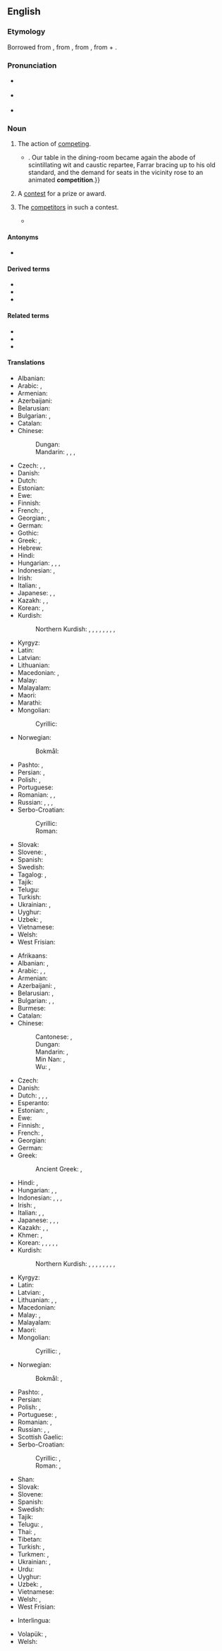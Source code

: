 {{also|compétition}}
==English==
{{wikipedia}}

===Etymology===
Borrowed from {{bor|en|fr|compétition}}, from {{der|en|LL.|competitio|competītiō, competītiōnem}}, from {{der|en|la|competō}}, from {{m|la|con-}} + {{m|la|petō}}.

===Pronunciation===
* {{a|RP}} {{IPA|en|/ˌkɒmpəˈtɪʃən/}}
* {{a|GenAm}} {{IPA|en|/ˌkɑːmpəˈtɪʃən/}}
* {{audio|en|en-us-competition.ogg|Audio (US)}}

===Noun===
{{en-noun|~}}

# {{lb|en|uncountable}} The action of [[compete|competing]].
#: {{ux|en|The '''competition''' for this job is strong.}}
#* {{RQ:Churchill Celebrity|chapter=8|passage=The humor of my proposition appealed more strongly to Miss Trevor than I had looked for, and from that time forward she became her old self again;{{...}}. Our table in the dining-room became again the abode of scintillating wit and caustic repartee, Farrar bracing up to his old standard, and the demand for seats in the vicinity rose to an animated '''competition'''.}}
# {{lb|en|countable}} A [[contest]] for a prize or award.
#: {{ux|en|The newspaper is featuring a '''competition''' to win a car.}}
# {{lb|en|uncountable|collectively}} The [[competitor]]s in such a contest.
#: {{ux|en|The new stain remover was ten times more effective than the '''competition'''.}}
#* {{quote-book|en|date=6 February 2013|editors=Michio Muramatsu; Frieder Naschold|author=Hideo Otake|chapter=Revising the Interpretation of the Japanese Economy|title=State and Administration in Japan and Germany: A Comparative Perspective on Continuity and Change|page=319|url=https://books.google.co.nz/books?id=lc4fAAAAQBAJ|passage=Japanese retail stores have strove to, and have succeeded in, fulfilling these severe demands, and in doing so, have constantly had to innovate both technologically and institutionally in order to keep up with the '''competition'''.}}

====Antonyms====
* {{sense|action of competing}} {{l|en|cooperation}}

====Derived terms====
* {{l|en|competitional}}
* {{l|en|competitioner}}
* {{l|en|economic competition}}

====Related terms====
* {{l|en|competitive}}
* {{l|en|compete}}
* {{l|en|competent}}

====Translations====
{{trans-top|action of competing}}
* Albanian: {{t+|sq|konkurrencë|f}}
* Arabic: {{t|ar|مُنَافَسَة|f}}, {{t|ar|مُبَارَاة|f}}
* Armenian: {{t+|hy|մրցակցություն}}
* Azerbaijani: {{t+|az|rəqabət}}
* Belarusian: {{t|be|канкурэ́нцыя|f}}
* Bulgarian: {{t+|bg|съпе́рничество|n}}, {{t+|bg|конкуре́нция|f}}
* Catalan: {{t+|ca|competició|f}}
* Chinese:
*: Dungan: {{t|dng|бисэ}}
*: Mandarin: {{t+|zh|比賽}}, {{t+|zh|比赛|tr=bǐsài}}, {{t+|zh|競爭}}, {{t+|zh|竞争|tr=jìngzhēng}}
* Czech: {{t|cs|soupeření|n}}, {{t|cs|konkurování|n}}, {{t+|cs|konkurence|f}}
* Danish: {{t+|da|konkurrence|c}}
* Dutch: {{t+|nl|concurrentie|f}}
* Estonian: {{t|et|võistlus}}
* Ewe: {{t|ee|ɖikeke}}
* Finnish: {{t+|fi|kilpailu}}
* French: {{t+|fr|compétition|f}}, {{t+|fr|concurrence|f}}
* Georgian: {{t|ka|შეჯიბრება}}, {{t|ka|კონკურენცია}}
* German: {{t+|de|Konkurrenz|f}}
* Gothic: {{t|got|𐌷𐌰𐌹𐍆𐍃𐍄𐍃|f}}
* Greek: {{t+|el|ανταγωνισμός|m}}, {{qualifier|athletics}} {{t+|el|συναγωνισμός|m}}
* Hebrew: {{t+|he|תַּחֲרוּת|f|tr=takharút}}
* Hindi: {{qualifier|rivalry}} {{t+|hi|प्रतिस्पर्धा|f}}
* Hungarian: {{t+|hu|verseny}}, {{t+|hu|versengés}}, {{t+|hu|konkurencia}}, {{t+|hu|rivalizálás}}
* Indonesian: {{t+|id|persaingan}}, {{t+|id|kompetisi}}
* Irish: {{t|ga|iomaidh|f}}
* Italian: {{t+|it|competizione|f}}, {{t+|it|concorrenza|f}}
* Japanese: {{t+|ja|競争|tr=きょうそう, kyōsō}}, {{t|ja|コンペ|tr=konpe}}, {{t|ja|コンペティション|tr=konpetishon}}
* Kazakh: {{t+|kk|жарыс}}, {{t|kk|бәсеке}}, {{t|kk|бәсекелестік}}
* Korean: {{t+|ko|경쟁(競爭)}}, {{t|ko|컴페티션}}
* Kurdish:
*: Northern Kurdish: {{t+|kmr|pêşbazî}}, {{t+|kmr|pêşbirk}}, {{t+|kmr|berêkane}}, {{t+|kmr|misabiqe}}, {{t+|kmr|hevrikî}}, {{t+|kmr|hawirkan}}, {{t+|kmr|riberiz}}, {{t+|kmr|sîbaq}}, {{t+|kmr|reqabet}}
{{trans-mid}}
* Kyrgyz: {{t|ky|конкуренция}}
* Latin: {{t|la|certāmen|n}}
* Latvian: {{t|lv|konkurence|f}}
* Lithuanian: {{t|lt|konkurencija|f}}
* Macedonian: {{t|mk|натпревар|m}}, {{t|mk|конкуренција|f}}
* Malay: {{t|ms|persaingan}}
* Malayalam: {{t+|ml|മത്സരം}}
* Maori: {{t|mi|tātāwhāinga}}
* Marathi: {{t|mr|स्पर्धा|f}}
* Mongolian:
*: Cyrillic: {{t+|mn|өрсөлдөөн}}
* Norwegian:
*: Bokmål: {{t+|nb|konkurranse|m}}
* Pashto: {{t+|ps|سيالي|f|tr=syālí}}, {{t+|ps|رقابت|m|tr=reqābát}}
* Persian: {{t+|fa|رقابت|tr=reqâbat}}, {{t+|fa|منافسه|tr=monâfase}}
* Polish: {{t+|pl|rywalizacja|f}}, {{t+|pl|konkurencja|f}}
* Portuguese: {{t+|pt|competição|f}}
* Romanian: {{t+|ro|competiție}}, {{t+|ro|concurență|f}}, {{t+|ro|concurs|n}}
* Russian: {{t+|ru|соревнова́ние|n}}, {{t+|ru|состяза́ние|n}}, {{t+|ru|конкуре́нция|f}} {{qualifier|eg. business}}, {{t+|ru|сопе́рничество|n}} {{qualifier|rivalry}}
* Serbo-Croatian:
*: Cyrillic: {{t|sh|конкурѐнција|f}}
*: Roman: {{t+|sh|konkurèncija|f}}
* Slovak: {{t|sk|konkurencia|f}}
* Slovene: {{t+|sl|tekmovanje|n}}, {{t|sl|konkurenca|f}}
* Spanish: {{t+|es|competición|f}}
* Swedish: {{t+|sv|konkurrens|c}}
* Tagalog: {{t|tl|tagisan}}, {{t|tl|pakikitagis}}
* Tajik: {{t|tg|рақобат}}
* Telugu: {{t+|te|పోటీ}}
* Turkish: {{t+|tr|rekabet}}
* Ukrainian: {{t+|uk|конкуре́нція|f}}, {{t|uk|змага́ння|n}}
* Uyghur: {{t|ug|رىقابەت}}
* Uzbek: {{t+|uz|raqobat}}, {{t+|uz|konkurensiya}}
* Vietnamese: {{t+|vi|cạnh tranh|alt=sự cạnh tranh}}
* Welsh: {{t+|cy|cystadleuaeth|f}}
* West Frisian: {{t|fy|kompetysje|c}}
{{trans-bottom}}

{{trans-top|contest for a prize or award}}
* Afrikaans: {{t|af|kompetisie}}
* Albanian: {{t+|sq|garë|f}}, {{t+|sq|konkurs|m}}
* Arabic: {{t|ar|مُنَافَسَة|f}}, {{t|ar|مُسَابَقَة|f}}, {{t|ar|مُبَارَاة|f}}
* Armenian: {{t+|hy|մրցույթ}}
* Azerbaijani: {{t+|az|müsabiqə}}, {{t|az|yarış}}
* Belarusian: {{t|be|спабо́рніцтва|n}}, {{t|be|ко́нкурс|m}}
* Bulgarian: {{t+|bg|състеза́ние|n}}, {{t+|bg|съревнова́ние|n}}, {{t+|bg|надпрева́ра|f}}
* Burmese: {{t+|my|ပြိုင်ပွဲ}}
* Catalan: {{t+|ca|competició|f}}
* Chinese:
*: Cantonese: {{t|yue|比賽}}, {{t|yue|比赛|tr=bei2 coi3}}
*: Dungan: {{t|dng|бисэ}}
*: Mandarin: {{t+|zh|比賽}}, {{t+|zh|比赛|tr=bǐsài}}
*: Min Nan: {{t+|nan|比賽}}, {{t+|nan|比赛|tr=pí-sài}}
*: Wu: {{t|wuu|比賽}}, {{t|wuu|比赛|tr=pi se}}
* Czech: {{t+|cs|soutěž|f}}
* Danish: {{t+|da|konkurrence|c}}
* Dutch: {{t+|nl|competitie|f}}, {{t+|nl|toernooi|n}}, {{t+|nl|wedstrijd|m}}, {{t+|nl|wedloop|m}}
* Esperanto: {{t|eo|konkurso}}
* Estonian: {{t|et|võistlus}}, {{t+|et|võitlus}}
* Ewe: {{t|ee|ɖikeke}}
* Finnish: {{t+|fi|kilpailu}}, {{t+|fi|kisa}}
* French: {{t+|fr|concours|m}}, {{t+|fr|compétition|f}}
* Georgian: {{t|ka|შეჯიბრი}}
* German: {{t+|de|Wettbewerb|m}}
* Greek: {{t+|el|διαγωνισμός|m}}
*: Ancient Greek: {{t|grc|ἀγών|m}}, {{t|grc|ἅμιλλα|f}}
* Hindi: {{t+|hi|प्रतियोगिता|f}}, {{t|hi|मुक़ाबला|m}}
* Hungarian: {{t+|hu|verseny}}, {{t|hu|vetélkedő}}, {{t|hu|megmérettetés}}
* Indonesian: {{t+|id|pertandingan}}, {{t+|id|kompetisi}}, {{t+|id|sayembara}}, {{t+|id|perlombaan}}
* Irish: {{t|ga|iomaidh|f}}, {{t|ga|comórtas|m}}
* Italian: {{t+|it|concorso|m}}, {{t+|it|competizione|f}}, {{t+|it|gara|f}}
* Japanese: {{t+|ja|大会|tr=たいかい, taikai}}, {{t|ja|コンペ|tr=konpe}}, {{t|ja|コンクール|tr=konkūru}}, {{t|ja|コンテスト|tr=kontesuto}}
* Kazakh: {{t+|kk|жарыс}}, {{t|kk|конкурс}}, {{t|kk|байқау}}
* Khmer: {{t+|km|ប្រកួត}}, {{t+|km|ជំនែង}}
* Korean: {{t+|ko|경기(競技)}}, {{t|ko|경쟁시험(競爭試驗)}}, {{t|ko|경진 대회(競進大會)}}, {{t+|ko|콩쿠르}}, {{t|ko|콘테스트}}, {{t+|ko|시합(試合)}}
* Kurdish:
*: Northern Kurdish: {{t+|kmr|pêşbazî}}, {{t+|kmr|pêşbirk}}, {{t+|kmr|berêkane}}, {{t+|kmr|misabiqe}}, {{t+|kmr|hevrikî}}, {{t+|kmr|hawirkan}}, {{t+|kmr|riberiz}}, {{t+|kmr|sîbaq}}, {{t+|kmr|reqabet}}
{{trans-mid}}
* Kyrgyz: {{t+|ky|мелдеш}}
* Latin: {{t|la|certāmen|n}}
* Latvian: {{t|lv|konkurss|m}}, {{t|lv|sacensības|f-p}}
* Lithuanian: {{t|lt|konkursas|m}}, {{t|lt|rungtynės|f-p}}, {{t|lt|varžybos|f-p}}
* Macedonian: {{t|mk|натпревар|m}}
* Malay: {{t+|ms|pertandingan}}, {{t+|ms|sayembara}}
* Malayalam: {{t+|ml|മത്സരം}}
* Maori: {{t|mi|tauwhāinga}}
* Mongolian:
*: Cyrillic: {{t+|mn|уралдаан}}, {{t+|mn|тэмцээн}}
* Norwegian:
*: Bokmål: {{t+|nb|konkurranse}}, {{t+|nb|tevling|m}}
* Pashto: {{t+|ps|کانکور|m|tr=kānkór}}, {{t|ps|مسابقه|f|tr=mosābeqá}}
* Persian: {{t+|fa|مسابقه|tr=mosâbeqe}}
* Polish: {{t+|pl|konkurs|m}}, {{t+|pl|zawody|m-p}}
* Portuguese: {{t+|pt|concurso|m}}, {{t+|pt|competição|f}}
* Romanian: {{t+|ro|concurs|n}}, {{t+|ro|competiție|f}}
* Russian: {{t+|ru|соревнова́ние|n}}, {{t+|ru|состяза́ние|n}}, {{t+|ru|ко́нкурс|m}}
* Scottish Gaelic: {{t|gd|co-fharpais|f}}
* Serbo-Croatian:
*: Cyrillic: {{t|sh|те̏кма|f}}, {{t|sh|у̀такмица|f}}
*: Roman: {{t+|sh|tȅkma|f}}, {{t+|sh|ùtakmica|f}}
* Shan: {{t|shn|ပၢင်ၶေႉၶဵင်ႇ}}
* Slovak: {{t|sk|súťaž|f}}
* Slovene: {{t+|sl|tekma|f}}
* Spanish: {{t+|es|competición|f}}
* Swedish: {{t+|sv|tävling|c}}
* Tajik: {{t|tg|мусобиқа}}
* Telugu: {{t+|te|పందెము}}, {{t+|te|పోటీ}}
* Thai: {{t+|th|การแข่ง}}, {{t+|th|การแข่งขัน}}
* Tibetan: {{t|bo|འགྲན་བསྡུར}}
* Turkish: {{t+|tr|müsabaka}}, {{t+|tr|yarış}}
* Turkmen: {{t|tk|ýaryş}}, {{t|tk|konkurs}}
* Ukrainian: {{t|uk|змага́ння|n}}, {{t|uk|ко́нкурс|m}}
* Urdu: {{t|ur|مقابلہ|m|tr=muqāblā}}
* Uyghur: {{t|ug|مۇسابىقە}}
* Uzbek: {{t+|uz|musobaqa}}, {{t+|uz|konkurs}}
* Vietnamese: {{t+|vi|cuộc thi}}
* Welsh: {{t+|cy|cystadleuaeth|f}}, {{t+|cy|ymryson|m}}
* West Frisian: {{t|fy|kompetysje|c}}
{{trans-bottom}}

<!--Please remove this section once all of the translations below have been moved into the tables above.-->
{{checktrans-top}}
* Interlingua: {{t-check|ia|competition}}
{{trans-mid}}
* Volapük: {{t+check|vo|mät}}, {{t+check|vo|mäted}}
* Welsh: {{t+check|cy|cystadleuaeth|f}}
{{trans-bottom}}

{{c|en|Collectives|Sports|Business|Economics}}